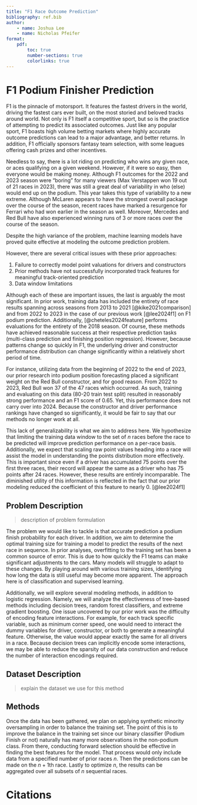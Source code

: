 ```yaml
---
title: "F1 Race Outcome Prediction"
bibliography: ref.bib
author: 
    - name: Joshua Lee
    - name: Nicholas Pfeifer
format: 
    pdf:
        toc: true
        number-sections: true
        colorlinks: true
---
```


# F1 Podium Finisher Prediction

F1 is the pinnacle of motorsport. It features the fastest drivers in the world, 
driving the fastest cars ever built, on the most storied and beloved 
tracks around world. Not only is F1 itself a competitive sport, but so is the 
practice of attempting to predict its associated outcomes. Just like any 
popular sport, F1 boasts high volume betting markets where highly accurate
outcome predictions can lead to a major advantage, and better returns. 
In addition, F1 officially sponsors fantasy team selection, with some leagues
offering cash prizes and other incentives. 

Needless to say, there is a lot riding on predicting who wins any given race, 
or aces qualifying on a given weekend. However, if it were so easy, then everyone
would be making money. Although F1 outcomes for the 2022 and 2023 season were 
"boring" for many viewers (Max Verstappen won 19 out of 21 races in 2023), there
was still a great deal of variability in who (else) would end up on the podium. 
This year takes this type of variability to a new extreme. Although McLaren 
appears to have the strongest overall package over the course of the season, 
recent races have marked a resurgence for Ferrari who had won earlier in the 
season as well. Moreover, Mercedes and Red Bull have also experienced winning runs 
of 3 or more races over the course of the season. 

Despite the high variance of the problem, machine learning models have 
proved quite effective at modeling the outcome prediction problem. 

<!-- cite the relevant literature and my prior work here -->

However, there are several critical issues with these prior approaches:

1. Failure to correctly model point valuations for drivers and constructors
2. Prior methods have not successfully incorporated track features for meaningful 
   track-oriented prediction
3. Data window limitations

<!--NICK: add note on your contributions for the proposal (questions)-->

Although each of these are important issues, the last is arguably the most 
significant. In prior work, training data has included the entirety of 
race results spanning across seasons from 2013 to 2021 [@kike2021comparison]
and from 2022 to 2023 in the case of our previous work [@lee2024f1] on F1 podium prediction.
Additionally, [@cheteles2024feature] performs evaluations for the entirety of the 
2018 season. Of course, these methods have achieved reasonable success at their
respective prediction tasks (multi-class prediction and finishing position regression).
However, because patterns change so quickly in F1, the underlying driver and 
constructor performance distribution can change significantly within a relatively 
short period of time. 

For instance, utilizing data from the beginning of 2022 to the end of 2023, our
prior research into podium position forecasting placed a significant weight 
on the Red Bull constructor, and for good reason. From 2022 to 2023, Red Bull 
won 37 of the 47 races which occurred. As such, training and evaluating on this
data (80-20 train test split) resulted in reasonably strong performance and an F1
score of 0.65. Yet, this performance does not carry over into 2024. Because
the constructor and driver performance rankings have changed so significantly, 
it would be fair to say that our methods no longer work at all. 

This lack of generalizability is what we aim to address here. We hypothesize
that limiting the training data window to the set of $n$ races before the race
to be predicted will improve prediction performance on a per-race basis. 
Additionally, we expect that scaling raw point values heading into a race will 
assist the model in understanding the points distribution more effectively. 
This is important since even if a driver has accumulated 75 points over
the first three races, their record will appear the same as a driver who has 
75 points after 24 races. However, these results are entirely incomparable. 
The diminished utility of this information is reflected in the fact that 
our prior modeling reduced the coefficient of this feature to nearly 0. [@lee2024f1]

<!--page 16/35 describes the dataset used-->

## Problem Description

> description of problem formulation

<!--BOTH, multi-pronged problem-->

The problem we would like to tackle is that accurate prediction a podium finish
probability for each driver. In addition, we aim to determine the optimal
training size for training a model to predict the results of the 
next race in sequence. In prior analyses, overfitting
to the training set has been a common source of error. This is due to how quickly
the F1 teams can make significant adjustments to the cars. Many models will
struggle to adapt to these changes. By playing around with various training sizes,
identifying how long the data is still useful may become more apparent. The approach
here is of classification and supervised learning.

Additionally, we will explore several modeling methods, in addition to logistic 
regression. Namely, we will analyze the effectiveness of tree-based methods 
including decision trees, random forest classifiers, and extreme gradient 
boosting. One issue uncovered by our prior work was the difficulty of encoding
feature interactions. For example, for each track specific variable, such as 
minimum corner speed, one would need to interact the dummy variables for driver, 
constructor, or both to generate a meaningful feature. Otherwise, the value
would appear exactly the same for all drivers in a race. Because decision trees
can implicitly encode some interactions, we may be able to reduce the sparsity 
of our data construction and reduce the number of interaction encodings required.

## Dataset Description

> explain the dataset we use for this method

<!--JOSH: work on dataset description-->

## Methods

<!--BOTH-->

Once the data has been gathered, we plan on applying synthetic minority
oversampling in order to balance the training set. The point of this is to improve
the balance in the training set since our binary classifier (Podium Finish or not)
naturally has many more observations in the non-podium class. From there, conducting
forward selection should be effective in finding the best features for the model.
That process would only include data from a specified number of prior races $n$.
Then the predictions can be made on the $n+1\text{th}$ race. Lastly to optimize $n$, the
results can be aggregated over all subsets of $n$ sequential races.

# Citations

<!--generated automatically-->

<!--explore LLMs-->